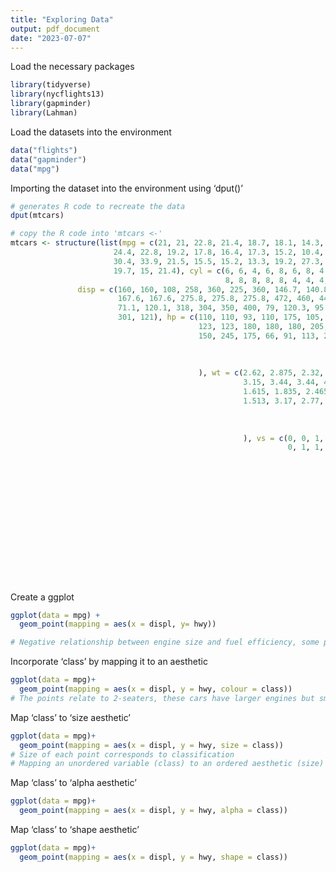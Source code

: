 ```yaml
---
title: "Exploring Data"
output: pdf_document
date: "2023-07-07"
---
```


Load the necessary packages
```r
library(tidyverse)
library(nycflights13)
library(gapminder)
library(Lahman)
```
Load the datasets into the environment
```r
data("flights")
data("gapminder")
data("mpg")
```
Importing the dataset into the environment using 'dput()'
```r
# generates R code to recreate the data
dput(mtcars) 

# copy the R code into 'mtcars <-' 
mtcars <- structure(list(mpg = c(21, 21, 22.8, 21.4, 18.7, 18.1, 14.3, 
                       24.4, 22.8, 19.2, 17.8, 16.4, 17.3, 15.2, 10.4, 10.4, 14.7, 32.4, 
                       30.4, 33.9, 21.5, 15.5, 15.2, 13.3, 19.2, 27.3, 26, 30.4, 15.8, 
                       19.7, 15, 21.4), cyl = c(6, 6, 4, 6, 8, 6, 8, 4, 4, 6, 6, 8, 
                                                8, 8, 8, 8, 8, 4, 4, 4, 4, 8, 8, 8, 8, 4, 4, 4, 8, 6, 8, 4), 
               disp = c(160, 160, 108, 258, 360, 225, 360, 146.7, 140.8, 
                        167.6, 167.6, 275.8, 275.8, 275.8, 472, 460, 440, 78.7, 75.7, 
                        71.1, 120.1, 318, 304, 350, 400, 79, 120.3, 95.1, 351, 145, 
                        301, 121), hp = c(110, 110, 93, 110, 175, 105, 245, 62, 95, 
                                          123, 123, 180, 180, 180, 205, 215, 230, 66, 52, 65, 97, 150, 
                                          150, 245, 175, 66, 91, 113, 264, 175, 335, 109), drat = c(3.9, 
                                                                                                    3.9, 3.85, 3.08, 3.15, 2.76, 3.21, 3.69, 3.92, 3.92, 3.92, 
                                                                                                    3.07, 3.07, 3.07, 2.93, 3, 3.23, 4.08, 4.93, 4.22, 3.7, 2.76, 
                                                                                                    3.15, 3.73, 3.08, 4.08, 4.43, 3.77, 4.22, 3.62, 3.54, 4.11
                                          ), wt = c(2.62, 2.875, 2.32, 3.215, 3.44, 3.46, 3.57, 3.19, 
                                                    3.15, 3.44, 3.44, 4.07, 3.73, 3.78, 5.25, 5.424, 5.345, 2.2, 
                                                    1.615, 1.835, 2.465, 3.52, 3.435, 3.84, 3.845, 1.935, 2.14, 
                                                    1.513, 3.17, 2.77, 3.57, 2.78), qsec = c(16.46, 17.02, 18.61, 
                                                                                             19.44, 17.02, 20.22, 15.84, 20, 22.9, 18.3, 18.9, 17.4, 17.6, 
                                                                                             18, 17.98, 17.82, 17.42, 19.47, 18.52, 19.9, 20.01, 16.87, 
                                                                                             17.3, 15.41, 17.05, 18.9, 16.7, 16.9, 14.5, 15.5, 14.6, 18.6
                                                    ), vs = c(0, 0, 1, 1, 0, 1, 0, 1, 1, 1, 1, 0, 0, 0, 0, 0, 
                                                              0, 1, 1, 1, 1, 0, 0, 0, 0, 1, 0, 1, 0, 0, 0, 1), am = c(1, 
                                                                                                                      1, 1, 0, 0, 0, 0, 0, 0, 0, 0, 0, 0, 0, 0, 0, 0, 1, 1, 1, 
                                                                                                                      0, 0, 0, 0, 0, 1, 1, 1, 1, 1, 1, 1), gear = c(4, 4, 4, 3, 
                                                                                                                                                                    3, 3, 3, 4, 4, 4, 4, 3, 3, 3, 3, 3, 3, 4, 4, 4, 3, 3, 3, 
                                                                                                                                                                    3, 3, 4, 5, 5, 5, 5, 5, 4), carb = c(4, 4, 1, 1, 2, 1, 4, 
                                                                                                                                                                                                         2, 2, 4, 4, 3, 3, 3, 4, 4, 4, 1, 2, 1, 1, 2, 2, 4, 2, 1, 
                                                                                                                                                                                                         2, 2, 4, 6, 8, 2)), row.names = c("Mazda RX4", "Mazda RX4 Wag", 
                                                                                                                                                                                                                                           "Datsun 710", "Hornet 4 Drive", "Hornet Sportabout", "Valiant", 
                                                                                                                                                                                                                                           "Duster 360", "Merc 240D", "Merc 230", "Merc 280", "Merc 280C", 
                                                                                                                                                                                                                                           "Merc 450SE", "Merc 450SL", "Merc 450SLC", "Cadillac Fleetwood", 
                                                                                                                                                                                                                                           "Lincoln Continental", "Chrysler Imperial", "Fiat 128", "Honda Civic", 
                                                                                                                                                                                                                                           "Toyota Corolla", "Toyota Corona", "Dodge Challenger", "AMC Javelin", 
                                                                                                                                                                                                                                           "Camaro Z28", "Pontiac Firebird", "Fiat X1-9", "Porsche 914-2", 
                                                                                                                                                                                                                                           "Lotus Europa", "Ford Pantera L", "Ferrari Dino", "Maserati Bora", 
                                                                                                                                                                                                                                           "Volvo 142E"), class = "data.frame")


```
Create a ggplot
```r
ggplot(data = mpg) +
  geom_point(mapping = aes(x = displ, y= hwy))

# Negative relationship between engine size and fuel efficiency, some points do not follow the trend, could this be related to the class of vehicle? 
```
Incorporate 'class' by mapping it to an aesthetic
```r
ggplot(data = mpg)+
  geom_point(mapping = aes(x = displ, y = hwy, colour = class))
# The points relate to 2-seaters, these cars have larger engines but smaller bodies which improves their mileage.
```
Map 'class' to 'size aesthetic'
```r
ggplot(data = mpg)+
  geom_point(mapping = aes(x = displ, y = hwy, size = class))
# Size of each point corresponds to classification
# Mapping an unordered variable (class) to an ordered aesthetic (size) is not a good idea, hence the warning.
```
Map 'class' to 'alpha aesthetic'
```r
ggplot(data = mpg)+
  geom_point(mapping = aes(x = displ, y = hwy, alpha = class))
```
Map 'class' to 'shape aesthetic'
```r
ggplot(data = mpg)+
  geom_point(mapping = aes(x = displ, y = hwy, shape = class))
```

```r

```

```r

```

```r

```

```r

```

```r

```

```r

```

```r

```

```r

```

```r

```



